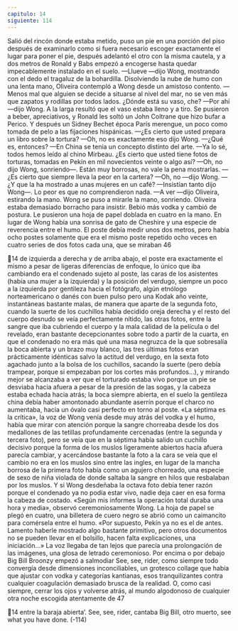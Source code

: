 ```yaml
---
capitulo: 14
siguiente: 114
---
```


Salió del rincón donde estaba metido, puso un pie en una porción del piso
después de examinarlo como si fuera necesario escoger exactamente el lugar
para poner el pie, después adelantó el otro con la misma cautela, y a dos metros
de Ronald y Babs empezó a encogerse hasta quedar impecablemente instalado en
el suelo.
—Llueve —dijo Wong, mostrando con el dedo el tragaluz de la bohardilla.
Disolviendo la nube de humo con una lenta mano, Oliveira contempló a
Wong desde un amistoso contento. —Menos mal que alguien se decide a situarse
al nivel del mar, no se ven más que zapatos y rodillas por todos lados. ¿Dónde
está su vaso, che?
—Por ahí —dijo Wong.
A la larga resultó que el vaso estaba lleno y a tiro. Se pusieron a beber,
apreciativos, y Ronald les soltó un John Coltrane que hizo bufar a Perico. Y
después un Sidney Bechet época París merengue, un poco como tomada de pelo
a las fijaciones hispánicas.
—¿Es cierto que usted prepara un libro sobre la tortura?
—Oh, no es exactamente eso dijo Wong.
—¿Qué es, entonces?
—En China se tenía un concepto distinto del arte.
—Ya lo sé, todos hemos leído al chino Mirbeau. ¿Es cierto que usted tiene
fotos de torturas, tomadas en Pekín en mil novecientos veinte o algo así?
—Oh, no dijo Wong, sonriendo—. Están muy borrosas, no vale la pena
mostrarlas.
—¿Es cierto que siempre lleva la peor en la cartera? —Oh, no —dijo Wong.
—¿Y que la ha mostrado a unas mujeres en un café? —Insistían tanto dijo
Wong—. Lo peor es que no comprendieron nada.
—A ver —dijo Oliveira, estirando la mano.
Wong se puso a mirarle la mano, sonriendo. Oliveira estaba demasiado
borracho para insistir. Bebió más vodka y cambió de postura. Le pusieron una
hoja de papel doblada en cuatro en la mano. En lugar de Wong había una sonrisa
de gato de Cheshire y una especie de reverencia entre el humo. El poste debía
medir unos dos metros, pero había ocho postes solamente que era el mismo
poste repetido ocho veces en cuatro series de dos fotos cada una, que se miraban
46

14
de izquierda a derecha y de arriba abajo, el poste era exactamente el mismo a
pesar de ligeras diferencias de enfoque, lo único que iba cambiando era el
condenado sujeto al poste, las caras de los asistentes (había una mujer a la
izquierda) y la posición del verdugo, siempre un poco a la izquierda por
gentileza hacia el fotógrafo, algún etnólogo norteamericano o danés con buen
pulso pero una Kodak año veinte, instantáneas bastante malas, de manera que
aparte de la segunda foto, cuando la suerte de los cuchillos había decidido oreja
derecha y el resto del cuerpo desnudo se veía perfectamente nítido, las otras
fotos, entre la sangre que iba cubriendo el cuerpo y la mala calidad de la película
o del revelado, eran bastante decepcionantes sobre todo a partir de la cuarta, en
que el condenado no era más qué una masa negruzca de la que sobresalía la boca
abierta y un brazo muy blanco, las tres últimas fotos eran prácticamente
idénticas salvo la actitud del verdugo, en la sexta foto agachado junto a la bolsa
de los cuchillos, sacando la suerte (pero debía trampear, porque si empezaban
por los cortes más profundos...), y mirando mejor se alcanzaba a ver que el
torturado estaba vivo porque un pie se desviaba hacia afuera a pesar de la
presión de las sogas, y la cabeza estaba echada hacia atrás; la boca siempre
abierta, en el suelo la gentileza china debía haber amontonado abundante aserrín
porque el charco no aumentaba, hacía un óvalo casi perfecto en torno al poste.
«La séptima es la crítica», la voz de Wong venía desde muy atrás del vodka y el
humo, había que mirar con atención porque la sangre chorreaba desde los dos
medallones de las tetillas profundamente cercenadas (entre la segunda y tercera
foto), pero se veía que en la séptima había salido un cuchillo decisivo porque la
forma de los muslos ligeramente abiertos hacia afuera parecía cambiar, y
acercándose bastante la foto a la cara se veía que el cambio no era en los muslos
sino entre las ingles, en lugar de la mancha borrosa de la primera foto había
como un agujero chorreado, una especie de sexo de niña violada de donde
saltaba la sangre en hilos que resbalaban por los muslos. Y si Wong desdeñaba la
octava foto debía tener razón porque el condenado ya no podía estar vivo, nadie
deja caer en esa forma la cabeza de costado. «Según mis informes la operación
total duraba una hora y media», observó ceremoniosamente Wong. La hoja de
papel se plegó en cuatro, una billetera de cuero negro se abrió como un
caimancito para comérsela entre el humo. «Por supuesto, Pekín ya no es el de
antes. Lamento haberle mostrado algo bastante primitivo, pero otros
documentos no se pueden llevar en el bolsillo, hacen falta explicaciones, una
iniciación...» La voz llegaba de tan lejos que parecía una prolongación de las
imágenes, una glosa de letrado ceremonioso. Por encima o por debajo Big Bill
Broonzy empezó a salmodiar See, see, rider, como siempre todo convergía desde
dimensiones inconciliables, un grotesco collage que había que ajustar con vodka
y categorías kantianas, esos tranquilizantes contra cualquier coagulación
demasiado brusca de la realidad. O, como casi siempre, cerrar los ojos y volverse
atrás, al mundo algodonoso de cualquier otra noche escogida atentamente de
47

14
entre la baraja abierta’. See, see, rider, cantaba Big Bill, otro muerto, see what you
have done.
(-114)
